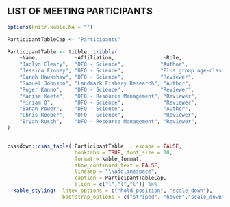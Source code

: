 ## LIST OF MEETING PARTICIPANTS {-}
<!--
[Mandatory.
The list is to include the name of each participant and their affiliation.]
-->


```r

options(knitr.kable.NA = "")

ParticipantTableCap <- "Participants"

ParticipantTable <- tibble::tribble( 
    ~Name,            ~Affiliation,                ~Role,
    "Jaclyn Cleary",  "DFO - Science",            "Author",
    "Jessica Finney", "DFO - Science",            "Plus group age-class",
    "Sarah Hawkshaw", "DFO - Science",            "Reviewer",
    "Samuel Johnson", "Landmark Fishery Research", "Author",
    "Roger Kanno",    "DFO - Science",            "Reviewer",
    "Marisa Keefe",   "DFO - Resource Management", "Reviewer",
    "Miriam O",       "DFO - Science",             "Reviewer",
    "Sarah Power",    "DFO - Science",             "Author",   
    "Chris Rooper",   "DFO - Science",             "Reviewer",
    "Bryan Rusch",    "DFO - Resource Management", "Reviewer",
)


csasdown::csas_table( ParticipantTable  , escape = FALSE,
                      booktabs = TRUE, font_size = 10,
                      format = kable_format,
                      show_continued_text = FALSE,
                      linesep = "\\addlinespace",
                      caption = ParticipantTableCap,
                      align = c("l","l","l")) %>%
  kable_styling(  latex_options = c("hold_position", "scale_down"),
                  bootstrap_options = c("striped", "hover","scale_down"))


```

\clearpage
